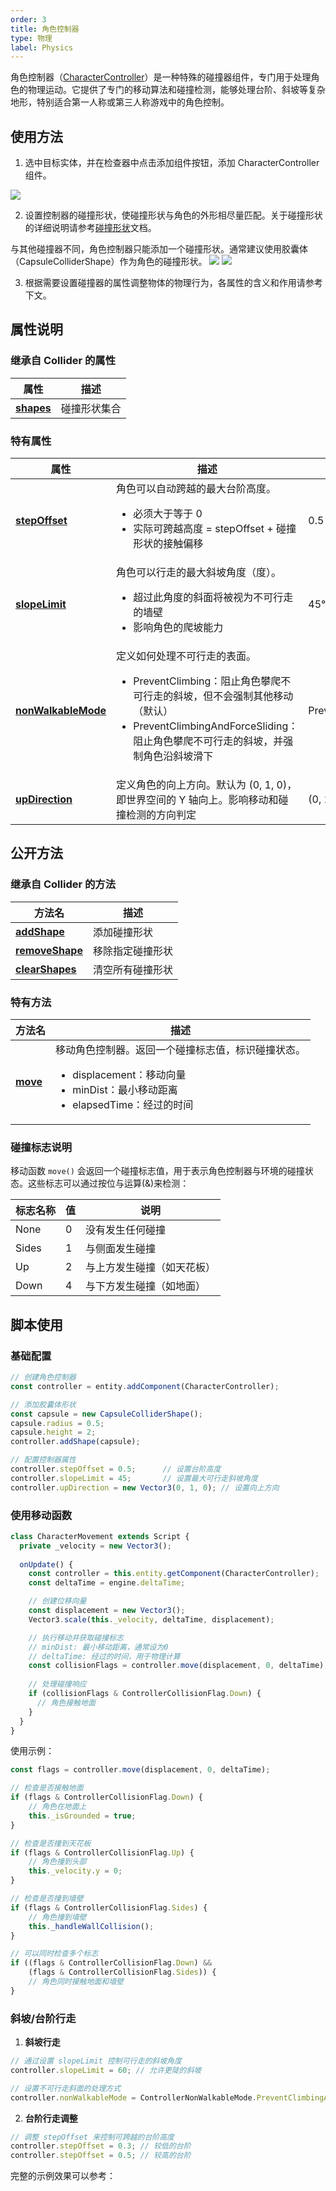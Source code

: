 ```yaml
---
order: 3
title: 角色控制器
type: 物理
label: Physics
---
```


角色控制器（[CharacterController](/apis/core/#CharacterController)）是一种特殊的碰撞器组件，专门用于处理角色的物理运动。它提供了专门的移动算法和碰撞检测，能够处理台阶、斜坡等复杂地形，特别适合第一人称或第三人称游戏中的角色控制。

## 使用方法

1. 选中目标实体，并在检查器中点击添加组件按钮，添加 CharacterController 组件。

<Image src="https://mdn.alipayobjects.com/huamei_3zduhr/afts/img/A*nEMXRKiqpy8AAAAAAAAAAAAAesJ_AQ/original" />

2. 设置控制器的碰撞形状，使碰撞形状与角色的外形相尽量匹配。关于碰撞形状的详细说明请参考[碰撞形状](/docs/physics/collider/colliderShape)文档。

<Callout type="positive">
与其他碰撞器不同，角色控制器只能添加一个碰撞形状。通常建议使用胶囊体（CapsuleColliderShape）作为角色的碰撞形状。
</Callout>

<Image src="https://mdn.alipayobjects.com/huamei_3zduhr/afts/img/A*4QvUTI4D89EAAAAAAAAAAAAAesJ_AQ/original" />

<Image src="https://mdn.alipayobjects.com/huamei_3zduhr/afts/img/A*aRGqSIMqDmsAAAAAAAAAAAAAesJ_AQ/original" />

3. 根据需要设置碰撞器的属性调整物体的物理行为，各属性的含义和作用请参考下文。



## 属性说明

### 继承自 Collider 的属性
| 属性                                      | 描述         |
| ----------------------------------------- | ------------ |
| [**shapes**](/apis/core/#Collider-shapes) | 碰撞形状集合 |

### 特有属性
| 属性 | 描述 | 默认值 |
| ---- | ---- | ------ |
| [**stepOffset**](/apis/core/#CharacterController-stepOffset) | 角色可以自动跨越的最大台阶高度。<ul><li>必须大于等于 0</li><li>实际可跨越高度 = stepOffset + 碰撞形状的接触偏移</li></ul> | 0.5 |
| [**slopeLimit**](/apis/core/#CharacterController-slopeLimit) | 角色可以行走的最大斜坡角度（度）。<ul><li>超过此角度的斜面将被视为不可行走的墙壁</li><li>影响角色的爬坡能力</li></ul> | 45° |
| [**nonWalkableMode**](/apis/core/#CharacterController-nonWalkableMode) | 定义如何处理不可行走的表面。<ul><li>PreventClimbing：阻止角色攀爬不可行走的斜坡，但不会强制其他移动（默认）</li><li>PreventClimbingAndForceSliding：阻止角色攀爬不可行走的斜坡，并强制角色沿斜坡滑下</li></ul> | PreventClimbing |
| [**upDirection**](/apis/core/#CharacterController-upDirection) | 定义角色的向上方向。默认为 (0, 1, 0)，即世界空间的 Y 轴向上。影响移动和碰撞检测的方向判定 | (0, 1, 0) |

## 公开方法

### 继承自 Collider 的方法
| 方法名                                              | 描述             |
| --------------------------------------------------- | ---------------- |
| [**addShape**](/apis/core/#Collider-addShape)       | 添加碰撞形状     |
| [**removeShape**](/apis/core/#Collider-removeShape) | 移除指定碰撞形状 |
| [**clearShapes**](/apis/core/#Collider-clearShapes) | 清空所有碰撞形状 |

### 特有方法
| 方法名 | 描述 |
| ---- | ---- |
| [**move**](/apis/core/#CharacterController-move) | 移动角色控制器。返回一个碰撞标志值，标识碰撞状态。<ul><li>displacement：移动向量</li><li>minDist：最小移动距离</li><li>elapsedTime：经过的时间</li></ul> |

### 碰撞标志说明

移动函数 `move()` 会返回一个碰撞标志值，用于表示角色控制器与环境的碰撞状态。这些标志可以通过按位与运算(&)来检测：

| 标志名称 | 值 | 说明 |
|---------|----|----|
| None | 0 | 没有发生任何碰撞 |
| Sides | 1 | 与侧面发生碰撞 |
| Up | 2 | 与上方发生碰撞（如天花板） |
| Down | 4 | 与下方发生碰撞（如地面） |

## 脚本使用

### 基础配置
```typescript
// 创建角色控制器
const controller = entity.addComponent(CharacterController);

// 添加胶囊体形状
const capsule = new CapsuleColliderShape();
capsule.radius = 0.5;
capsule.height = 2;
controller.addShape(capsule);

// 配置控制器属性
controller.stepOffset = 0.5;      // 设置台阶高度
controller.slopeLimit = 45;       // 设置最大可行走斜坡角度
controller.upDirection = new Vector3(0, 1, 0); // 设置向上方向
```

### 使用移动函数
```typescript
class CharacterMovement extends Script {
  private _velocity = new Vector3();
  
  onUpdate() {
    const controller = this.entity.getComponent(CharacterController);
    const deltaTime = engine.deltaTime;

    // 创建位移向量
    const displacement = new Vector3();
    Vector3.scale(this._velocity, deltaTime, displacement);

    // 执行移动并获取碰撞标志
    // minDist: 最小移动距离，通常设为0
    // deltaTime: 经过的时间，用于物理计算
    const collisionFlags = controller.move(displacement, 0, deltaTime);
    
    // 处理碰撞响应
    if (collisionFlags & ControllerCollisionFlag.Down) {
      // 角色接触地面
    }
  }
}
```

使用示例：
```typescript
const flags = controller.move(displacement, 0, deltaTime);

// 检查是否接触地面
if (flags & ControllerCollisionFlag.Down) {
    // 角色在地面上
    this._isGrounded = true;
}

// 检查是否撞到天花板
if (flags & ControllerCollisionFlag.Up) {
    // 角色撞到头部
    this._velocity.y = 0;
}

// 检查是否撞到墙壁
if (flags & ControllerCollisionFlag.Sides) {
    // 角色撞到墙壁
    this._handleWallCollision();
}

// 可以同时检查多个标志
if ((flags & ControllerCollisionFlag.Down) && 
    (flags & ControllerCollisionFlag.Sides)) {
    // 角色同时接触地面和墙壁
}
```

### 斜坡/台阶行走

1. **斜坡行走**
```typescript
// 通过设置 slopeLimit 控制可行走的斜坡角度
controller.slopeLimit = 60; // 允许更陡的斜坡

// 设置不可行走斜面的处理方式
controller.nonWalkableMode = ControllerNonWalkableMode.PreventClimbingAndForceSliding; // 在太陡的斜面上会滑下
```

2. **台阶行走调整**
```typescript
// 调整 stepOffset 来控制可跨越的台阶高度
controller.stepOffset = 0.3; // 较低的台阶
controller.stepOffset = 0.5; // 较高的台阶
```

完整的示例效果可以参考：
<Playground href="/embed/physx-controller" />
